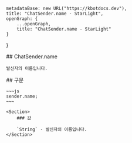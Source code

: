 
    metadataBase: new URL("https://kbotdocs.dev"),
    title: "ChatSender.name - StarLight",
    openGraph: {
        ...openGraph,
        title: "ChatSender.name - StarLight"
    }
}

<Section>
    ## ChatSender.name

    발신자의 이름입니다.
</Section>
<Section>
    ## 구문

    ~~~js
    sender.name;
    ~~~

    <Section>
        ### 값

        `String` - 발신자의 이름입니다.
    </Section>
</Section>